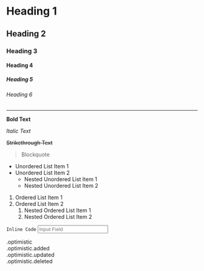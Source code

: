 
# Heading 1

## Heading 2

### Heading 3

#### Heading 4

##### Heading 5

###### Heading 6

---

**Bold Text**

*Italic Text*

~~Strikethrough Text~~

> Blockquote


- Unordered List Item 1
- Unordered List Item 2
  - Nested Unordered List Item 1
  - Nested Unordered List Item 2

1. Ordered List Item 1
2. Ordered List Item 2
   1. Nested Ordered List Item 1
   2. Nested Ordered List Item 2

`Inline Code`
<input type="text" placeholder="Input Field" />
<div className="optimistic">.optimistic</div>
<div className="optimistic added">.optimistic.added</div>
<div className="optimistic updated">.optimistic.updated</div>
<div className="optimistic deleted">.optimistic.deleted</div>




